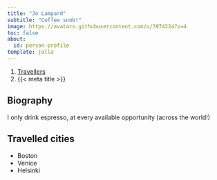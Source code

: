```yaml
---
title: "Jo Lampard"
subtitle: "Coffee snob!"
image: https://avatars.githubusercontent.com/u/3974224?v=4
toc: false
about:
  id: person-profile
template: jolla
---
```


```{=html}
<nav aria-label="breadcrumb">
  <ol class="breadcrumb">
    <li class="breadcrumb-item"><a href="../travellers.html">Travellers</a></li>
    <li class="breadcrumb-item active" aria-current="page">{{< meta title >}}</li>
  </ol>
</nav>
```

:::{#person-profile}
:::

## Biography
I only drink espresso, at every available opportunity (across the world!)

## Travelled cities

- Boston
- Venice
- Helsinki
